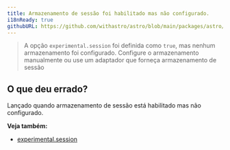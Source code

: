 ```yaml
---
title: Armazenamento de sessão foi habilitado mas não configurado.
i18nReady: true
githubURL: https://github.com/withastro/astro/blob/main/packages/astro/src/core/errors/errors-data.ts
---
```


> A opção `experimental.session` foi definida como `true`, mas nenhum armazenamento foi configurado. Configure o armazenamento manualmente ou use um adaptador que forneça armazenamento de sessão

## O que deu errado?
Lançado quando armazenamento de sessão está habilitado mas não configurado.

**Veja também:**
-  [experimental.session](/pt-br/reference/experimental-flags/sessions/)
